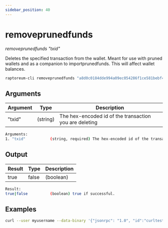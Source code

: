 ```yaml
---
sidebar_position: 40
---
```


# removeprunedfunds

*removeprunedfunds "txid"*

Deletes the specified transaction from the wallet. Meant for use with pruned wallets and as a companion to importprunedfunds. This will affect wallet balances.

```bash
raptoreum-cli removeprunedfunds "a8d0c0184dde994a09ec054286f1ce581bebf46446a512166eae7628734ea0a5"
```

## Arguments

| Argument | Type | Description |
|--|--|--|
| "txid" | (string) | The hex-encoded id of the transaction you are deleting |

```bash
Arguments:
1. "txid"           (string, required) The hex-encoded id of the transaction you are deleting
```

## Output

| Result | Type | Description |
|--|--|--|
| true|false | (boolean) | Whether the command was successful or not |

```bash
Result:
true|false          (boolean) true if successful.
```

## Examples

```bash
curl --user myusername --data-binary '{"jsonrpc": "1.0", "id":"curltest", "method": "removeprunedfunds", "params": ["a8d0c0184dde994a09ec054286f1ce581bebf46446a512166eae7628734ea0a5"] }' -H 'content-type: text/plain;' http://127.0.0.1:9998/
```

